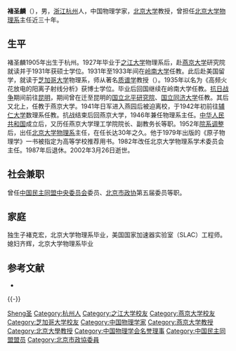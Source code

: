 '''褚圣麟'''（{{bd|1905年|11月29日|2002年|3月26日}}），男，[[浙江|浙江]][[杭州|杭州]]人，中国物理学家，[[北京大学|北京大学]]教授，曾担任[[北京大学物理系|北京大学物理系]]主任近三十年。

== 生平 ==
褚圣麟1905年出生于杭州。1927年毕业于[[之江大学|之江大学]]物理系后，赴[[燕京大学|燕京大学]]研究院就读并于1931年获硕士学位。1931年至1933年间在[[岭南大学_(广州)|岭南大学]]任教。此后赴美国留学，就读于[[芝加哥大学|芝加哥大学]]物理系，师从著名[[质谱学|质谱学]]教授{{le|亚瑟·登普斯特|Arthur Jeffrey Dempster}}（{{lang-en|Arthur Jeffrey Dempster}}）。1935年以名为《高频火花放电的阳离子射线分析》获博士学位。毕业后回国继续在岭南大学任教。[[抗日战争|抗日战争]]期间前往[[昆明|昆明]]，期间曾在迁至昆明的[[国立北平研究院|国立北平研究院]]、[[国立同济大学|国立同济大学]]任教。其后又北上，任教于燕京大学。1941年日军进入燕园后被迫离校，于1942年初前往[[辅仁大学|辅仁大学]]数理系任教。抗战结束后回燕京大学，1946年兼任物理系主任。[[中华人民共和国|中华人民共和国]]成立后，又历任燕京大学理工学院院长、副教务长等职。1952年[[院系调整|院系调整]]后，出任[[北京大学物理系|北京大学物理系]]主任，在任长达30年之久。他于1979年出版的《原子物理学》一书被指定为高等学校推荐用书。1982年改任北京大学物理系学术委员会主任。1987年后退休。2002年3月26日逝世。

== 社会兼职 ==
曾任[[中国民主同盟中央委员会|中国民主同盟中央委员会]]委员、[[北京市政协|北京市政协]]第五届委员等职。

== 家庭 ==
独生子褚克宏，北京大学物理系毕业，美国国家加速器实验室（SLAC）工程师。媳妇齐辉，北京大学物理系毕业

== 参考文献 ==
{{reflistH}}
* {{cite journal|title=缅怀著名的实验物理学家、教育家褚圣麟教授|journal=《物理》2002年10期|author=许祖华}}
{{reflistF}}

{{-}}
{{start box}}
{{s-edu}}
{{s-before|[[饒毓泰|饒毓泰]]}}
{{s-title|[[北京大学物理系|北京大学物理系]]主任|1952年－1966年<br>1979年－1982年}}
{{s-after|[[虞福春|虞福春]]}}
{{end box}}

{{中国物理学会第三届理事会}}

{{Authority control}}
{{DEFAULTSORT:Chu褚}}
[[Category:褚姓|Sheng圣]]
[[Category:杭州人|Category:杭州人]]
[[Category:之江大学校友|Category:之江大学校友]]
[[Category:燕京大学校友|Category:燕京大学校友]]
[[Category:芝加哥大学校友|Category:芝加哥大学校友]]
[[Category:中国物理学家|Category:中国物理学家]]
[[Category:燕京大学教授|Category:燕京大学教授]]
[[Category:北京大學教授|Category:北京大學教授]]
[[Category:中国物理学会名誉理事|Category:中国物理学会名誉理事]]
[[Category:中国民主同盟盟员|Category:中国民主同盟盟员]]
[[Category:北京市政協委員|Category:北京市政協委員]]